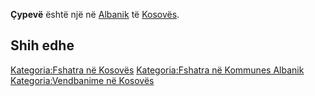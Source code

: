 {{Fshat në 
 | Emri                = Çypevë
 | EmriAlt                = 
 | NAME_SHORT_FORM=      
 | NAME_GENERIC=      
 | NAME_SORT_NAME_RO=      CYPEVE
 | FULL_NAME_RO = Çypevë
 | FULL_NAME_ND_RO=Cypeve
 | SORT_NAME_RG=CYPEVE
 | FULL_NAME_RG=Çypevë
 | FULL_NAME_ND_RG=Cypeve
 | SRP_NAME_SHORT_FORM=      
 | SRP_NAME_GENERIC=      
 | SRP_NAME_SORT_NAME_RO=      
 | SRP_FULL_NAME_RO = 
 | SRP_FULL_NAME_ND_RO=
 | SRP_SORT_NAME_RG=
 | SRP_FULL_NAME_RG=
 | SRP_FULL_NAME_ND_RG=
 | Emri (Rasa dhanore) = 
 | Figura              = 
 | Shteti              = Kosovo
 | Komuna              = Albanik
 | Kodi postar         = 
 | Sipërfaqja          = 

 | Popullsia           = 

 | Regj. i popullsisë  = 
 | Dend. e popullsisë  = 
 | Faqja zyrtare       = 
 <!--- Koordinatat ----> 
 | Gjerësia            = 42.572222
 | Gjatësia            = 20.568611
 | Lartësia            = 
}}
'''Çypevë''' është një [[]] në [[Albanik]] të [[Kosovës]].

<!-- == Gjeografia == -->
<!-- == Historia == -->
<!-- == Demografia == -->
== Shih edhe ==
{{Komuna Albanik}}
{{Kosovo-Administrata-Cung}}

[[Kategoria:Fshatra në Kosovës]]
[[Kategoria:Fshatra në Kommunes Albanik]]
[[Kategoria:Vendbanime në Kosovës]]